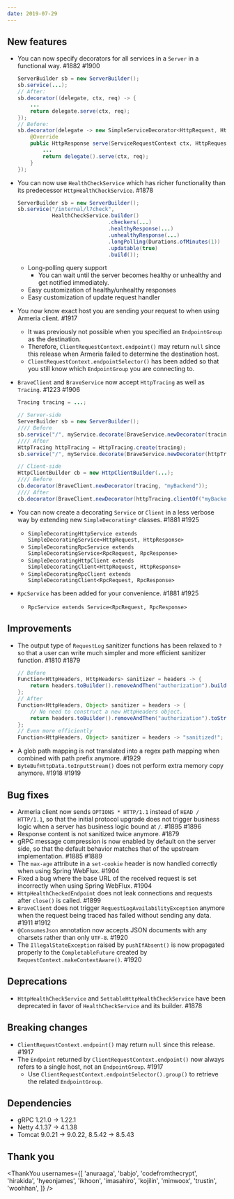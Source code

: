 ```yaml
---
date: 2019-07-29
---
```


## New features

- You can now specify decorators for all services in a `Server` in a functional way. #1882 #1900
  ```java
  ServerBuilder sb = new ServerBuilder();
  sb.service(...);
  // After:
  sb.decorator((delegate, ctx, req) -> {
      ...
      return delegate.serve(ctx, req);
  });
  // Before:
  sb.decorator(delegate -> new SimpleServiceDecorator<HttpRequest, HttpResponse>(delegate) {
      @Override
      public HttpResponse serve(ServiceRequestContext ctx, HttpRequest req) throws Exception {
          ...
          return delegate().serve(ctx, req);
      }
  });
  ```
- You can now use `HealthCheckService` which has richer functionality than its predecessor `HttpHealthCheckService`. #1878
  ```java
  ServerBuilder sb = new ServerBuilder();
  sb.service("/internal/l7check",
             HealthCheckService.builder()
                               .checkers(...)
                               .healthyResponse(...)
                               .unhealthyResponse(...)
                               .longPolling(Durations.ofMinutes(1))
                               .updatable(true)
                               .build());
  ```
  - Long-polling query support
    - You can wait until the server becomes healthy or unhealthy and get notified immediately.
  - Easy customization of healthy/unhealthy responses
  - Easy customization of update request handler
- You now know exact host you are sending your request to when using Armeria client. #1917
  - It was previously not possible when you specified an `EndpointGroup` as the destination.
  - Therefore, `ClientRequestContext.endpoint()` may return `null` since this release when Armeria failed to determine the destination host.
  - `ClientRequestContext.endpointSelector()` has been added so that you still know which `EndpointGroup` you are connecting to.
- `BraveClient` and `BraveService` now accept `HttpTracing` as well as `Tracing`. #1223 #1906

  ```java
  Tracing tracing = ...;

  // Server-side
  ServerBuilder sb = new ServerBuilder();
  //// Before
  sb.service("/", myService.decorate(BraveService.newDecorator(tracing)));
  //// After
  HttpTracing httpTracing = HttpTracing.create(tracing);
  sb.service("/", myService.decorate(BraveService.newDecorator(httpTracing)));

  // Client-side
  HttpClientBuilder cb = new HttpClientBuilder(...);
  //// Before
  cb.decorator(BraveClient.newDecorator(tracing, "myBackend"));
  //// After
  cb.decorator(BraveClient.newDecorator(httpTracing.clientOf("myBackend")));
  ```

- You can now create a decorating `Service` or `Client` in a less verbose way by extending new `SimpleDecorating*` classes. #1881 #1925
  - `SimpleDecoratingHttpService extends SimpleDecoratingService<HttpRequest, HttpResponse>`
  - `SimpleDecoratingRpcService extends SimpleDecoratingService<RpcRequest, RpcResponse>`
  - `SimpleDecoratingHttpClient extends SimpleDecoratingClient<HttpRequest, HttpResponse>`
  - `SimpleDecoratingRpcClient extends SimpleDecoratingClient<RpcRequest, RpcResponse>`
- `RpcService` has been added for your convenience. #1881 #1925
  - `RpcService extends Service<RpcRequest, RpcResponse>`

## Improvements

- The output type of `RequestLog` sanitizer functions has been relaxed to `?` so that a user can write much simpler and more efficient sanitizer function. #1810 #1879
  ```java
  // Before
  Function<HttpHeaders, HttpHeaders> sanitizer = headers -> {
      return headers.toBuilder().removeAndThen("authorization").build();
  };
  // After
  Function<HttpHeaders, Object> sanitizer = headers -> {
      // No need to construct a new HttpHeaders object.
      return headers.toBuilder().removeAndThen("authorization").toString();
  };
  // Even more efficiently
  Function<HttpHeaders, Object> sanitizer = headers -> "sanitized!";
  ```
- A glob path mapping is not translated into a regex path mapping when combined with path prefix anymore. #1929
- `ByteBufHttpData.toInputStream()` does not perform extra memory copy anymore. #1918 #1919

## Bug fixes

- Armeria client now sends `OPTIONS * HTTP/1.1` instead of `HEAD / HTTP/1.1`, so that the initial protocol upgrade does not trigger business logic when a server has business logic bound at `/`. #1895 #1896
- Response content is not sanitized twice anymore. #1879
- gRPC message compression is now enabled by default on the server side, so that the default behavior matches that of the upstream implementation. #1885 #1889
- The `max-age` attribute in a `set-cookie` header is now handled correctly when using Spring WebFlux. #1904
- Fixed a bug where the base URL of the received request is set incorrectly when using Spring WebFlux. #1904
- `HttpHealthCheckedEndpoint` does not leak connections and requests after `close()` is called. #1899
- `BraveClient` does not trigger `RequestLogAvailabilityException` anymore when the request being traced has failed without sending any data. #1911 #1912
- `@ConsumesJson` annotation now accepts JSON documents with any charsets rather than only `UTF-8`. #1920
- The `IllegalStateException` raised by `pushIfAbsent()` is now propagated properly to the `CompletableFuture` created by `RequestContext.makeContextAware()`. #1920

## Deprecations

- `HttpHealthCheckService` and `SettableHttpHealthCheckService` have been deprecated in favor of `HealthCheckService` and its builder. #1878

## Breaking changes

- `ClientRequestContext.endpoint()` may return `null` since this release. #1917
- The `Endpoint` returned by `ClientRequestContext.endpoint()` now always refers to a single host, not an `EndpointGroup`. #1917
  - Use `ClientRequestContext.endpointSelector().group()` to retrieve the related `EndpointGroup`.

## Dependencies

- gRPC 1.21.0 -> 1.22.1
- Netty 4.1.37 -> 4.1.38
- Tomcat 9.0.21 -> 9.0.22, 8.5.42 -> 8.5.43

## Thank you

<ThankYou
  usernames={[
    'anuraaga',
    'babjo',
    'codefromthecrypt',
    'hirakida',
    'hyeonjames',
    'ikhoon',
    'imasahiro',
    'kojilin',
    'minwoox',
    'trustin',
    'woohhan',
  ]}
/>
